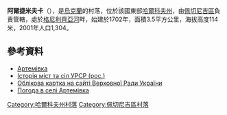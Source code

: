 {{coord|49|55|39|N|37|4|50|E|scale:100000_region:UA|display=title}}

'''阿爾捷米夫卡'''（{{lang-uk|Артемівка}}），是[[烏克蘭|烏克蘭]]的村落，位於該國東部[[哈爾科夫州|哈爾科夫州]]，由[[佩切尼吉區|佩切尼吉區]]負責管轄，處於[[格尼利齊亞河_(普肖爾河支流)|格尼利齊亞河]]畔，始建於1702年，面積3.5平方公里，海拔高度114米，2001年人口1,304。

==參考資料==
* [http://w1.c1.rada.gov.ua/pls/z7502/A005?rdat1=09.01.2009&rf7571=33904 Артемівка]{{dead link|date=2018年5月 |bot=InternetArchiveBot |fix-attempted=yes }}
* [https://web.archive.org/web/20110518112956/http://www.igsu.org.ua/Harkovskja.obl/CZuguevskij.rajon/Artemovka.html Історія міст та сіл УРСР (рос.)]
* [http://gska2.rada.gov.ua/pls/z7502/A005?rdat1=11.02.2008&rf7571=33904 Облікова картка на сайті Верховної Ради України]{{dead link|date=2018年5月 |bot=InternetArchiveBot |fix-attempted=yes }}
* [http://weather.in.ua/ua/har'kovskaja/362 Погода в селі Артемівка] {{Wayback|url=http://weather.in.ua/ua/har%27kovskaja/362 |date=20220305150132 }}

{{DEFAULTSORT:Артемівка}}
[[Category:哈爾科夫州村落|Category:哈爾科夫州村落]]
[[Category:佩切尼吉區村落|Category:佩切尼吉區村落]]


{{Kharkiv-geo-stub}}